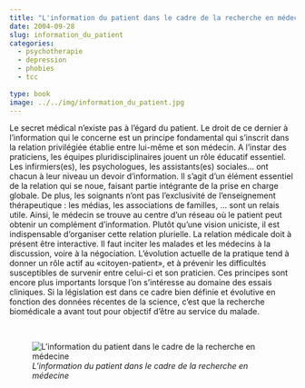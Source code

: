 ```yaml
---
title: "L'information du patient dans le cadre de la recherche en médecine"
date: 2004-09-28
slug: information_du_patient
categories:
  - psychotherapie
  - depression
  - phobies
  - tcc
  
type: book
image: ../../img/information_du_patient.jpg
---
```


Le secret médical n’existe pas à l’égard du patient.
Le droit de ce dernier à l’information qui le concerne est un principe fondamental qui s’inscrit dans la relation privilégiée établie entre lui-même et son médecin.
A l’instar des praticiens, les équipes pluridisciplinaires jouent un rôle éducatif essentiel.
Les infirmiers(es), les psychologues, les assistants(es) sociales… ont chacun à leur niveau un devoir d’information.
Il s’agit d’un élément essentiel de la relation qui se noue, faisant partie intégrante de la prise en charge globale.
De plus, les soignants n’ont pas l’exclusivité de l’enseignement thérapeutique : les médias, les associations de familles, … sont un relais utile.
Ainsi, le médecin se trouve au centre d’un réseau où le patient peut obtenir un complément d’information.
Plutôt qu’une vision uniciste, il est indispensable d’organiser cette relation plurielle.
La relation médicale doit à présent être interactive.
Il faut inciter les malades et les médecins à la discussion, voire à la négociation.
L’évolution actuelle de la pratique tend à donner un rôle actif au «citoyen-patient», et à prévenir les difficultés susceptibles de survenir entre celui-ci et son praticien.
Ces principes sont encore plus importants lorsque l’on s’intéresse au domaine des essais cliniques.
Si la législation est dans ce cadre bien définie et évolutive en fonction des données récentes de la science, c’est que la recherche biomédicale a avant tout pour objectif d'être au service du malade.

<br>

![_L'information du patient dans le cadre de la recherche en médecine_](../../img/information_du_patient.jpg)
